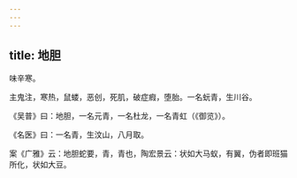 ```yaml
---
---
---
```

title: 地胆
---



味辛寒。

主鬼注，寒热，鼠蝼，恶创，死肌，破症瘕，堕胎。一名蚖青，生川谷。

《吴普》曰：地胆，一名元青，一名杜龙，一名青虹（《御览》）。

《名医》曰：一名青，生汶山，八月取。

案《广雅》云：地胆蛇要，青，青也，陶宏景云：状如大马蚁，有翼，伪者即班猫所化，状如大豆。